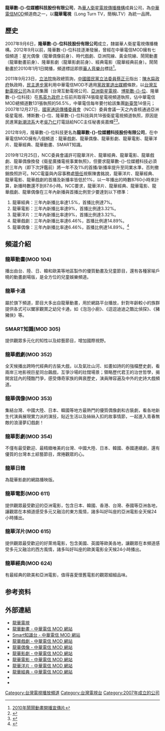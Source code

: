 {{頻道資訊
| 頻道名稱         = 龍華電視<br>Long Turn TV
| 頻道圖片檔案     = 
| 頻道圖片尺寸     = 
| 頻道圖片名稱     = 
| 所屬國家         = {{ROC-TWN}}
| 總部所在         = {{TWN}}[[臺北市|臺北市]][[中山區_(臺北市)|中山區]]八德路二段232號7樓
| 播放地區         = {{TWN}}
| 試播日期         = 
| 開播日期         = 2007年9月6日
| 停播日期         = 
| language         = [[國語|國語]]
| 視頻格式         = 
| 收視率           = 
| 收視率調查時間   =
| 收視率資料來源   = 
| 頻道口號         = 
| 擁有者           = 
| 持股者           = 龍華數位媒體科技股份有限公司
| 前頻道名稱       = 
| 被取代名稱       = 
| 集團同類頻道     = 龍華動畫<br>SMART知識<br>龍華戲劇<br>龍華偶像<br>龍華影劇<br>龍華電影<br>龍華洋片<br>龍華經典
| 重播服務頻道     = 
| 頻道官方網站     = http://www.ltv.com.tw/
| 寬頻電視供應商01 = {{TWN}}[[中華電信MOD|中華電信MOD]]
| 寬頻電視頻道數01 = 龍華動畫104頻道
| 寬頻電視供應商02 = {{TWN}}[[中華電信MOD|中華電信MOD]]
| 寬頻電視頻道數02 = SMART知識305頻道
| 寬頻電視供應商03 = {{TWN}}[[中華電信MOD|中華電信MOD]]
| 寬頻電視頻道數03 = 龍華戲劇352頻道
| 寬頻電視供應商04 = {{TWN}}[[中華電信MOD|中華電信MOD]]
| 寬頻電視頻道數04 = 龍華偶像353頻道
| 寬頻電視供應商05 = {{TWN}}[[中華電信MOD|中華電信MOD]]
| 寬頻電視頻道數05 = 龍華影劇354頻道
| 寬頻電視供應商06 = {{TWN}}[[中華電信MOD|中華電信MOD]]
| 寬頻電視頻道數06 = 龍華電影611頻道
| 寬頻電視供應商07 = {{TWN}}[[中華電信MOD|中華電信MOD]]
| 寬頻電視頻道數07 = 龍華洋片615頻道
| 寬頻電視供應商08 = {{TWN}}[[中華電信MOD|中華電信MOD]]
| 寬頻電視頻道數08 = 龍華經典624頻道
| 線上收看網站01   = {{TWN}}四季線上影視
| 線上收看網址01   = [https://www.4gtv.tv/channel_sub.html?channelSet_id=1&asset_id=litv-longturn18&channel_id=23 龍華戲劇台線上直播]<br>
[https://www.4gtv.tv/channel_sub.html?channelSet_id=1&asset_id=litv-longturn11&channel_id=28 龍華日韓台線上直播]<br>
[https://www.4gtv.tv/channel_sub.html?channelSet_id=1&asset_id=litv-longturn03&channel_id=121 龍華電影台線上直播]<br>
| 線上收看網站02   = {{TWN}}LiTV 線上影視
| 線上收看網址02   = [https://www.litv.tv/channel/watch.do?content_id=litv-longturn18&content_type=channel 龍華戲劇台線上直播]<br>
[https://www.litv.tv/channel/watch.do?content_id=litv-longturn12&content_type=channel 龍華偶像台線上直播]<br>
[https://www.litv.tv/channel/watch.do?content_id=litv-longturn11&content_type=channel 龍華日韓台線上直播]<br>
[https://www.litv.tv/channel/watch.do?content_id=litv-longturn21&content_type=channel 龍華經典台線上直播]<br>
[https://www.litv.tv/channel/watch.do?content_id=litv-longturn03&content_type=channel 龍華電影台線上直播]<br>
[https://www.litv.tv/channel/watch.do?content_id=litv-longturn01&content_type=channel 龍華卡通台線上直播]<br>
| 備註             = 
|}}
{{Infobox Company
| name                = 龍華數位媒體科技股份有限公司
| name_en             = Long Turn Digital Technology Co., Ltd.
| logo                = 
| type                = [[股份有限公司|股份有限公司]]
| slogan              = 
| local_code_name     = TW
| local_code          = 28707479
| trading_name        = 龍華電視
| predecessor         = 隆華數位科技股份有限公司
| successor           = 
| foundation          = 2007年9月6日
| founder             = 
| established         =
| airdate             =
| launched date       =
| defunct             = 
| location            = {{TW}}[[台北市|台北市]][[中山區_(臺北市)|中山區]][[八德路_(臺北市)|八德路]]二段232號7樓
| area_served         = [[台灣|台灣]]
| key_people          = [[董事長|董事長]]：王淑華
| industry            = 衛星廣播電視業
| products            = 直播衛星電視平台<br>電視頻道衛星上鏈<br>衛星頻寬分租<br>數位加密鎖碼<br>電視頻道整編播送<br>直播衛星電視平台整合<br>電視節目網路展場<br>媒體資源交易平台<br>電視頻道代理<br>電視節目代理發行
| services            = 
| capital             = [[新台幣|新台幣]]50,000,000元
| revenue             = 
| assets              = [[新台幣|新台幣]]50,000,000元
| operating_income    = 
| profit              = 
| total_asset         = 
| net_asset           = 
| market_value        = 
| num_employees       = 
| equity              =
| P/E ratio           = 
| earnings per share  = 
| Net asset value     = 
| accounting_period   = 
| parent              = [[華人衛星電視傳播機構|華人衛星電視傳播機構]]
| divisions           = 
| major_shareholder   = 
| subsid              = 
| homepage            = [http://www.ltv.com.tw/ www.ltv.com.tw]
| footnotes           = 
}}

'''龍華數-{}-位媒體科技股份有限公司'''，為[[華人衛星電視傳播機構|華人衛星電視傳播機構]]成員公司，為[[中華電信MOD|中華電信MOD]]頻道商之一，以'''龍華電視'''（Long Turn TV，簡稱LTV）為統一品牌。

==歷史==
2007年9月6日，'''隆華數-{}-位科技股份有限公司'''成立，隸屬華人衛星電視傳播機構。2012年9月以前，隆華數-{}-位科技逐漸發展，曾經在中華電信MOD擁有七個頻道：星光偶像（龍華偶像前身）、時代戲劇、亞洲院線、黃金院線、鬧鬧動畫（龍華動畫前身）、隆華影劇（龍華影劇前身）、經典電影（龍華經典前身）。鬧鬧動畫於2010年1月1日開播，頻道標誌即原[[華人音樂台|華人音樂台]]標誌<ref>[https://www.youtube.com/watch?v=IOXlIvn_nY4 2010年鬧鬧動畫開播宣傳片]</ref>。

2011年9月23日，[[立法院|立法院]]施政總質詢，[[中國國民黨|中國國民黨]][[立法委員|立法委員]][[蔡正元|蔡正元]]指出：[[陳水扁政府|陳水扁政府]]執政時，[[民主進步黨|民主進步黨]]利用中華電信MOD不適用[[黨政軍退出媒體|黨政軍退出媒體]]條款，以[[台灣互動電視公司|台灣互動電視公司]]為主的集團（台灣互動電視公司、[[亞洲衛星電視|亞洲衛星電視]]、[[博斯數位|博斯數-{}-位]]、隆華數-{}-位科技）在[[馬英九政府|馬英九政府]]上任前共取得74張衛星電視頻道執照，佔中華電信MOD總頻道數131張執照的56.5%，中華電信每年要付給該集團[[新臺幣|新臺幣]]14億元；2007年12月27日，[[國家通訊傳播委員會|國家通訊傳播委員會]]（NCC）委員會議一天之內查核通過亞洲衛星電視、博斯數-{}-位、隆華數-{}-位科技與共18張衛星電視頻道執照，原因是民進黨[[新潮流系|新潮流系]]大老[[吳乃仁|吳乃仁]]打電話給NCC主任秘書吳嘉輝<ref>{{Cite web|url=https://lis.ly.gov.tw/lgcgi/lypdftxt?10005401;0104;0110|title=院會紀錄|author=|work=《立法院公報》第100卷第54期|date=2011|accessdate=2020-04-25|publisher=立法院公報處|pages=104－108|language=zh-TW|archive-date=2020-11-05|archive-url=https://web.archive.org/web/20201105231602/https://lis.ly.gov.tw/lgcgi/lypdftxt?10005401;0104;0110|dead-url=no}}</ref><ref>{{Cite web|url=https://newtalk.tw/news/view/2011-09-23/18101|title=蔡正元爆：台灣互動是綠金庫 老闆是吳乃仁|author=謝莉慧|date=2011-09-23|accessdate=2019-02-08|publisher=[[新頭殼|新頭殼]]|language=zh-TW|archive-date=2021-01-12|archive-url=https://web.archive.org/web/20210112074827/https://newtalk.tw/news/view/2011-09-23/18101|dead-url=no}}</ref>。

2012年9月，隆華數-{}-位科技更名為'''龍華數-{}-位媒體科技股份有限公司'''，在中華電信MOD擁有八個頻道：龍華戲劇、龍華偶像、龍華影劇、龍華電影、龍華洋片、龍華經典、龍華動畫、SMART知識。

2019年12月25日，NCC委員會議許可龍華洋片、龍華經典、龍華電影、龍華戲劇、龍華偶像換發《衛星廣播電視事業執照》，但要求龍華數-{}-位媒體科技必須於三年內（即下次評鑑前）將一年不及1%的首播/新播率提升至同業水準，否則撤銷換照許可。NCC電臺與內容事務處[[簡任|簡任]]視察陳書銘說，龍華洋片、龍華經典、龍華電影、龍華戲劇的首播及新播率皆低於1%，以一年播出的時數8760小時來計算，新播時數還不到87.6小時。NCC要求，龍華洋片、龍華經典、龍華電影、龍華戲劇、龍華偶像在三年內新播與首播比例至少要達到以下標準：
#龍華經典：三年內新播比率達1.5%，首播比例達7%。
#龍華電影：三年內新播比率達9%，首播比例達3.32%。
#龍華洋片：三年內新播比率達9%，首播比例達3.32%。
#龍華戲劇：三年內新播比率達6.46%，首播比例達14.89%。
#龍華偶像：三年內新播比率達6.46%，首播比例達14.89%。<ref>{{cite news|author=陳世昌|title=1年不到1%！NCC要求「龍華」5頻道提高新播率否則撤銷許可|url=https://star.ettoday.net/news/1610090|work=[[ETtoday新聞雲|ETtoday新聞雲]]|date=2019-12-25|accessdate=2022-05-06}}</ref>

==頻道介紹==
===龍華動畫(MOD 104)===
播出由台、陸、日、韓和歐美等地區製作的優質動畫及兒童節目，還有各種家喻戶曉的動畫劇場版，是全方位的兒童娛樂頻道。

===龍華卡通===
屬於旗下頻道，節目大多出自龍華動畫，用於網路平台播放，針對年齡較小的族群提供各式可以闔家觀賞之幼兒卡通，如《泡泡小廚》、《逗逗迪迪之酷比偵探》、《豬豬俠》等。

===SMART知識(MOD 305)===
提供觀眾多元化的知性以及綜藝節目，增加國際視野。

===龍華戲劇(MOD 352)===
全天候播出跨時代經典的古裝大戲，以及氣壯山河、如畫如詩的的強檔歷史劇，看兩岸三地影視巨星同台飆戲，互爭沙場的壯闊場景；領略歷代君王的治世哲學，揭開宮廷內的殘酷鬥爭，感受傳奇家族的興衰歷史，演員陣容遍及中外的史詩大戲頻道。

===龍華偶像(MOD 353)===
集結台灣、中國大陸、日本、韓國等地方最熱門的優質偶像劇和古裝劇，看各地新生代演員展現實力派的演技，貼近生活以及絲絲入扣的故事情節，一起進入青春無敵的浪漫夢幻戲劇！

===龍華影劇(MOD 354)===
不僅有最受歡迎、最精緻唯美的台灣、中國大陸、日本、韓國、泰國連續劇，還有優質的台灣本土綜藝節目，席捲觀眾的心。

===龍華日韓===
為龍華影劇的網路播映版。

===龍華電影(MOD 611)===
提供觀眾最受歡迎的亞洲電影，包含日本、韓國、香港、台灣、泰國等亞洲各地，讓觀眾在本頻道感受多元又融洽的東方風情，諸多叫好叫座的亞洲電影全天候24小時播出。

===龍華洋片(MOD 615)===
提供觀眾最受歡迎的好萊塢電影，包含美國、英國等歐美各地，讓觀眾在本頻道感受多元又融洽的西方風情，諸多叫好叫座的歐美電影全天候24小時播出。

===龍華經典(MOD 624)===
有最經典的歐美和亞洲電影，值得喜愛懷舊電影的觀眾細細品味。

== 参考资料 ==
{{Reflist}}

== 外部連結 ==
*[http://www.ltv.com.tw 龍華電視]
*[http://mod.cht.com.tw/tv/channel.php?id=104 龍華動畫 - 中華電信 MOD 網站]
*[http://mod.cht.com.tw/tv/channel.php?id=305 Smart知識台 - 中華電信 MOD 網站]
*[http://mod.cht.com.tw/tv/channel.php?id=352 龍華戲劇 - 中華電信 MOD 網站]
*[http://mod.cht.com.tw/tv/channel.php?id=353 龍華偶像 - 中華電信 MOD 網站]
*[http://mod.cht.com.tw/tv/channel.php?id=354 龍華影劇 - 中華電信 MOD 網站]
*[http://mod.cht.com.tw/tv/channel.php?id=611 龍華電影 - 中華電信 MOD 網站]
*[http://mod.cht.com.tw/tv/channel.php?id=615 龍華洋片 - 中華電信 MOD 網站]
*[http://mod.cht.com.tw/tv/channel.php?id=624 龍華經典 - 中華電信 MOD 網站]
*{{instagram|ltv.tw||LTV龍華電視}}
*{{youtube|channel=UCOO5e4L6GqEw7K8_Vt2FcJw|龍華電視}}
 
{{台灣電視頻道}}

[[Category:台灣電視播放頻道|Category:台灣電視播放頻道]]
[[Category:台灣電視台|Category:台灣電視台]]
[[Category:2007年成立的公司|Category:2007年成立的公司]]